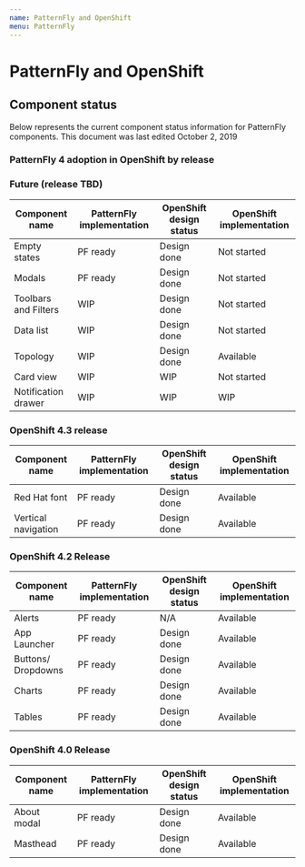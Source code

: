 ```yaml
---
name: PatternFly and OpenShift
menu: PatternFly
---
```


# PatternFly and OpenShift

## Component status

Below represents the current component status information for PatternFly components.
This document was last edited October 2, 2019

### PatternFly 4 adoption in OpenShift by release

### Future (release TBD)

| Component name            | PatternFly implementation  | OpenShift design status     | OpenShift implementation     |
| ------------------------- | ------------------ |------------------ | ---|
| Empty states	|PF ready |	Design done| 	Not started
|Modals|	PF ready |	Design done |	Not started
|Toolbars and Filters	|WIP 	|Design done |	Not started
|Data list |	WIP 	| Design done |	Not started
| Topology | WIP | Design done | 	Available
| Card view |  WIP |  WIP |Not started
| Notification drawer | WIP | WIP | WIP

### OpenShift 4.3 release
| Component name            | PatternFly implementation  | OpenShift design status     | OpenShift implementation     |
| ------------------------- | ------------------ |------------------ | ---|
|Red Hat font	|PF ready |	Design done |	Available|
|Vertical navigation	|PF ready |	Design done |	Available |

### OpenShift 4.2 Release
| Component name            | PatternFly implementation  | OpenShift design status     | OpenShift implementation     |
| ------------------------- | ------------------ |------------------ | ---|
|Alerts |	PF ready |	N/A	| Available |
| App Launcher	| PF ready | 	Design done 	| Available|
|Buttons/ Dropdowns	|PF ready 	|Design done |	Available |
|Charts |	PF ready |	Design done |	Available|
|Tables	|PF ready |	Design done 	|Available|

### OpenShift 4.0 Release
| Component name            | PatternFly implementation  | OpenShift design status     | OpenShift implementation     |
| ------------------------- | ------------------ |------------------ | ---|
|About modal	 | PF ready 	| Design done |Available |
|Masthead	|PF ready |	Design done 	|Available
